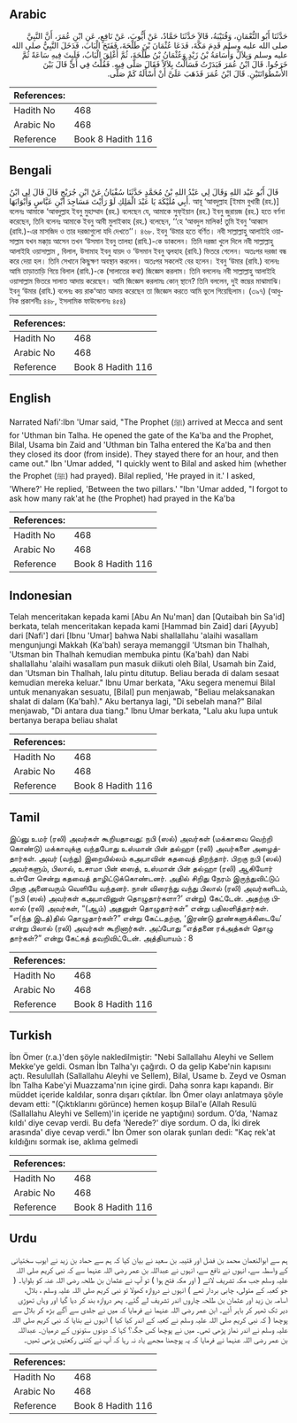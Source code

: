 ## Arabic


<div dir="rtl" lang="ar" style={{fontSize:'larger',backgroundColor:'#f8f9fa',padding:20}}>
حَدَّثَنَا أَبُو النُّعْمَانِ، وَقُتَيْبَةُ، قَالاَ حَدَّثَنَا حَمَّادٌ، عَنْ أَيُّوبَ، عَنْ نَافِعٍ، عَنِ ابْنِ عُمَرَ، أَنَّ النَّبِيَّ صلى الله عليه وسلم قَدِمَ مَكَّةَ، فَدَعَا عُثْمَانَ بْنَ طَلْحَةَ، فَفَتَحَ الْبَابَ، فَدَخَلَ النَّبِيُّ صلى الله عليه وسلم وَبِلاَلٌ وَأُسَامَةُ بْنُ زَيْدٍ وَعُثْمَانُ بْنُ طَلْحَةَ، ثُمَّ أُغْلِقَ الْبَابُ، فَلَبِثَ فِيهِ سَاعَةً ثُمَّ خَرَجُوا‏.‏ قَالَ ابْنُ عُمَرَ فَبَدَرْتُ فَسَأَلْتُ بِلاَلاً فَقَالَ صَلَّى فِيهِ‏.‏ فَقُلْتُ فِي أَىٍّ قَالَ بَيْنَ الأُسْطُوَانَتَيْنِ‏.‏ قَالَ ابْنُ عُمَرَ فَذَهَبَ عَلَىَّ أَنْ أَسْأَلَهُ كَمْ صَلَّى‏.‏
</div>
<div style={{backgroundColor:'#f8f9fa',padding:20, marginBottom: 10}}><table> <thead> <tr> <th>References:</th> <th></th> </tr> </thead> <tbody><tr><td>Hadith No</td><td>468</td></tr><tr><td>Arabic No</td><td>468</td></tr><tr><td>Reference</td><td>Book 8 Hadith 116</td></tr></tbody></table></div>

## Bengali


<div dir="ltr" lang="bn" style={{fontSize:'larger',backgroundColor:'#f8f9fa',padding:20}}>
قَالَ أَبُو عَبْد اللهِ وَقَالَ لِي عَبْدُ اللهِ بْنُ مُحَمَّدٍ حَدَّثَنَا سُفْيَانُ عَنْ ابْنِ جُرَيْجٍ قَالَ قَالَ لِي ابْنُ أَبِي مُلَيْكَةَ يَا عَبْدَ الْمَلِكِ لَوْ رَأَيْتَ مَسَاجِدَ ابْنِ عَبَّاسٍ وَأَبْوَابَهَا. আবূ ‘আবদুল্লাহ [ইমাম বুখারী (রহ.)] বলেনঃ আমাকে ‘আবদুল্লাহ ইবনু মুহাম্মাদ (রহ.) বলেছেন যে, আমাকে সুফ্ইয়ান (রহ.) ইবনু জুরায়জ (রহ.) হতে বর্ণনা করেছেন, তিনি বলেনঃ আমাকে ইবনু আবী মুলাইকাহ (রহ.) বলেছেন, ‘‘হে ‘আবদুল মালিক! তুমি ইবনু ‘আব্বাস (রাযি.)-এর মাসজিদ ও তার দরজাগুলো যদি দেখতে’’। ৪৬৮. ইবনু ‘উমার হতে বর্ণিত। নবী সাল্লাল্লাহু আলাইহি ওয়াসাল্লাম যখন মক্কা্য় আসেন তখন ‘উসমান ইবনু তালহা (রাযি.)-কে ডাকলেন। তিনি দরজা খুলে দিলে নবী সাল্লাল্লাহু আলাইহি ওয়াসাল্লাম , বিলাল, উসামাহ ইবনু যায়দ ও ‘উসমান ইবনু ত্বলহাহ (রাযি.) ভিতরে গেলেন। অতঃপর দরজা বন্ধ করে দেয়া হল। তিনি সেখানে কিছুক্ষণ অবস্থান করলেন। অতঃপর সকলেই বের হলেন। ইবনু ‘উমার (রাযি.) বলেনঃ আমি তাড়াতাড়ি গিয়ে বিলাল (রাযি.)-কে (সালাতের কথা) জিজ্ঞেস করলাম। তিনি বললেনঃ নবী সাল্লাল্লাহু আলাইহি ওয়াসাল্লাম ভিতরে সালাত আদায় করেছেন। আমি জিজ্ঞেস করলামঃ কোন্ স্থানে? তিনি বললেন, দুই স্তম্ভের মাঝামাঝি। ইবনু ‘উমার (রাযি.) বলেনঃ কয় রাক‘আত আদায় করেছেন তা জিজ্ঞেস করতে আমি ভুলে গিয়েছিলাম। (৩৯৭) (আধুনিক প্রকাশনীঃ ৪৪৮, ইসলামিক ফাউন্ডেশনঃ ৪৫৪)
</div>
<div style={{backgroundColor:'#f8f9fa',padding:20, marginBottom: 10}}><table> <thead> <tr> <th>References:</th> <th></th> </tr> </thead> <tbody><tr><td>Hadith No</td><td>468</td></tr><tr><td>Arabic No</td><td>468</td></tr><tr><td>Reference</td><td>Book 8 Hadith 116</td></tr></tbody></table></div>

## English


<div dir="ltr" lang="en" style={{fontSize:'larger',backgroundColor:'#f8f9fa',padding:20}}>
Narrated Nafi':Ibn 'Umar said, "The Prophet (ﷺ) arrived at Mecca and sent for 'Uthman bin Talha. He opened the gate of the Ka'ba and the Prophet, Bilal, Usama bin Zaid and 'Uthman bin Talha entered the Ka'ba and then they closed its door (from inside). They stayed there for an hour, and then came out." Ibn 'Umar added, "I quickly went to Bilal and asked him (whether the Prophet (ﷺ) had prayed). Bilal replied, 'He prayed in it.' I asked, 'Where?' He replied, 'Between the two pillars.' "Ibn 'Umar added, "I forgot to ask how many rak'at he (the Prophet) had prayed in the Ka'ba
</div>
<div style={{backgroundColor:'#f8f9fa',padding:20, marginBottom: 10}}><table> <thead> <tr> <th>References:</th> <th></th> </tr> </thead> <tbody><tr><td>Hadith No</td><td>468</td></tr><tr><td>Arabic No</td><td>468</td></tr><tr><td>Reference</td><td>Book 8 Hadith 116</td></tr></tbody></table></div>

## Indonesian


<div dir="ltr" lang="id" style={{fontSize:'larger',backgroundColor:'#f8f9fa',padding:20}}>
Telah menceritakan kepada kami [Abu An Nu'man] dan [Qutaibah bin Sa'id] berkata, telah menceritakan kepada kami [Hammad bin Zaid] dari [Ayyub] dari [Nafi'] dari [Ibnu 'Umar] bahwa Nabi shallallahu 'alaihi wasallam mengunjungi Makkah (Ka'bah) seraya memanggil 'Utsman bin Thalhah, 'Utsman bin Thalhah kemudian membuka pintu (Ka'bah) dan Nabi shallallahu 'alaihi wasallam pun masuk diikuti oleh Bilal, Usamah bin Zaid, dan 'Utsman bin Thalhah, lalu pintu ditutup. Beliau berada di dalam sesaat kemudian mereka keluar." Ibnu Umar berkata, "Aku segera menemui Bilal untuk menanyakan sesuatu, [Bilal] pun menjawab, "Beliau melaksanakan shalat di dalam (Ka'bah)." Aku bertanya lagi, "Di sebelah mana?" Bilal menjawab, "Di antara dua tiang." Ibnu Umar berkata, "Lalu aku lupa untuk bertanya berapa beliau shalat
</div>
<div style={{backgroundColor:'#f8f9fa',padding:20, marginBottom: 10}}><table> <thead> <tr> <th>References:</th> <th></th> </tr> </thead> <tbody><tr><td>Hadith No</td><td>468</td></tr><tr><td>Arabic No</td><td>468</td></tr><tr><td>Reference</td><td>Book 8 Hadith 116</td></tr></tbody></table></div>

## Tamil


<div dir="ltr" lang="ta" style={{fontSize:'larger',backgroundColor:'#f8f9fa',padding:20}}>
இப்னு உமர் (ரலி) அவர்கள் கூறியதாவது: நபி (ஸல்) அவர்கள் (மக்காவை வெற்றி கொண்டு) மக்காவுக்கு வந்தபோது உஸ்மான் பின் தல்ஹா (ரலி) அவர்களை அழைத்தார்கள். அவர் (வந்து) இறையில்லம் கஅபாவின் கதவைத் திறந்தார். பிறகு நபி (ஸல்) அவர்களும், பிலால், உசாமா பின் ஸைத், உஸ்மான் பின் தல்ஹா (ரலி) ஆகியோர் உள்ளே சென்று கதவைத் தாழிட்டுக்கொண்டனர். அதில் சிறிது நேரம் இருந்துவிட்டுப் பிறகு அனைவரும் வெளியே வந்தனர். நான் விரைந்து வந்து பிலால் (ரலி) அவர்களிடம், (‘நபி (ஸல்) அவர்கள் கஅபாவினுள் தொழுதார்களா?’ என்று) கேட்டேன். அதற்கு பிலால் (ரலி) அவர்கள், “(ஆம்) அதனுள் தொழுதார்கள்” என்று பதிலளித்தார்கள். “எ(ந்த இடத்)தில் தொழுதார்கள்?” என்று கேட்டதற்கு, ‘இரண்டு தூண்களுக்கிடையே’ என்று பிலால் (ரலி) அவர்கள் கூறினார்கள். அப்போது “எத்தனை ரக்அத்கள் தொழு தார்கள்?” என்று கேட்கத் தவறிவிட்டேன். அத்தியாயம் : 8
</div>
<div style={{backgroundColor:'#f8f9fa',padding:20, marginBottom: 10}}><table> <thead> <tr> <th>References:</th> <th></th> </tr> </thead> <tbody><tr><td>Hadith No</td><td>468</td></tr><tr><td>Arabic No</td><td>468</td></tr><tr><td>Reference</td><td>Book 8 Hadith 116</td></tr></tbody></table></div>

## Turkish


<div dir="ltr" lang="tr" style={{fontSize:'larger',backgroundColor:'#f8f9fa',padding:20}}>
İbn Ömer (r.a.)'den şöyle nakledilmiştir: "Nebi Sallallahu Aleyhi ve Sellem Mekke'ye geldi. Osman İbn Talha'yı çağırdı. O da gelip Kabe'nin kapısını açtı. Resulullah (Sallallahu Aleyhi ve Sellem), Bilal, Usame b. Zeyd ve Osman İbn Talha Kabe'yi Muazzama'nın içine girdi. Daha sonra kapı kapandı. Bir müddet içeride kaldılar, sonra dışarı çıktılar. İbn Ömer olayı anlatmaya şöyle devam etti: "(Çıktıklarını görünce) hemen koşup Bilal'e (Allah Resulü (Sallallahu Aleyhi ve Sellem)'in içeride ne yaptığını) sordum. O’da, 'Namaz kıldı' diye cevap verdi. Bu defa 'Nerede?' diye sordum. O da, İki direk arasında' diye cevap verdi." İbn Ömer son olarak şunları dedi: "Kaç rek'at kıldığını sormak ise, aklıma gelmedi
</div>
<div style={{backgroundColor:'#f8f9fa',padding:20, marginBottom: 10}}><table> <thead> <tr> <th>References:</th> <th></th> </tr> </thead> <tbody><tr><td>Hadith No</td><td>468</td></tr><tr><td>Arabic No</td><td>468</td></tr><tr><td>Reference</td><td>Book 8 Hadith 116</td></tr></tbody></table></div>

## Urdu


<div dir="rtl" lang="ur" style={{fontSize:'larger',backgroundColor:'#f8f9fa',padding:20}}>
ہم سے ابوالنعمان محمد بن فضل اور قتیبہ بن سعید نے بیان کیا کہ ہم سے حماد بن زید نے ایوب سختیانی کے واسطہ سے، انہوں نے نافع سے، انہوں نے عبداللہ بن عمر رضی اللہ عنہما سے کہ نبی کریم صلی اللہ علیہ وسلم جب مکہ تشریف لائے ( اور مکہ فتح ہوا ) تو آپ نے عثمان بن طلحہ رضی اللہ عنہ کو بلوایا۔ ( جو کعبہ کے متولی، چابی بردار تھے ) انہوں نے دروازہ کھولا تو نبی کریم صلی اللہ علیہ وسلم ، بلال، اسامہ بن زید اور عثمان بن طلحہ چاروں اندر تشریف لے گئے۔ پھر دروازہ بند کر دیا گیا اور وہاں تھوڑی دیر تک ٹھہر کر باہر آئے۔ ابن عمر رضی اللہ عنہما نے فرمایا کہ میں نے جلدی سے آگے بڑھ کر بلال سے پوچھا ( کہ نبی کریم صلی اللہ علیہ وسلم نے کعبہ کے اندر کیا کیا ) انہوں نے بتایا کہ نبی کریم صلی اللہ علیہ وسلم نے اندر نماز پڑھی تھی۔ میں نے پوچھا کس جگہ؟ کہا کہ دونوں ستونوں کے درمیان۔ عبداللہ بن عمر رضی اللہ عنہما نے فرمایا کہ یہ پوچھنا مجھے یاد نہ رہا کہ آپ نے کتنی رکعتیں پڑھی تھیں۔
</div>
<div style={{backgroundColor:'#f8f9fa',padding:20, marginBottom: 10}}><table> <thead> <tr> <th>References:</th> <th></th> </tr> </thead> <tbody><tr><td>Hadith No</td><td>468</td></tr><tr><td>Arabic No</td><td>468</td></tr><tr><td>Reference</td><td>Book 8 Hadith 116</td></tr></tbody></table></div>